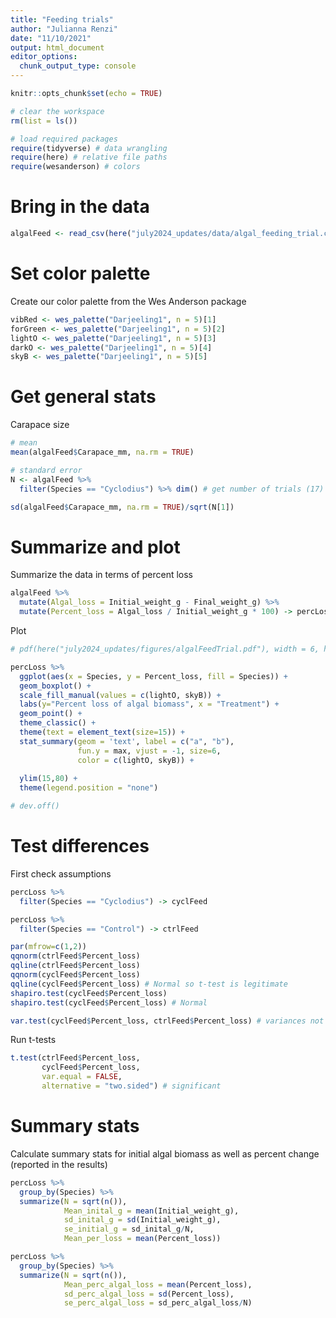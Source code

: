 ```yaml
---
title: "Feeding trials"
author: "Julianna Renzi"
date: "11/10/2021"
output: html_document
editor_options: 
  chunk_output_type: console
---
```


```r
knitr::opts_chunk$set(echo = TRUE)

# clear the workspace
rm(list = ls())

# load required packages
require(tidyverse) # data wrangling
require(here) # relative file paths
require(wesanderson) # colors
```

# Bring in the data

```r
algalFeed <- read_csv(here("july2024_updates/data/algal_feeding_trial.csv"))
```

# Set color palette

Create our color palette from the Wes Anderson package

```r
vibRed <- wes_palette("Darjeeling1", n = 5)[1]
forGreen <- wes_palette("Darjeeling1", n = 5)[2]
lightO <- wes_palette("Darjeeling1", n = 5)[3]
darkO <- wes_palette("Darjeeling1", n = 5)[4]
skyB <- wes_palette("Darjeeling1", n = 5)[5]

```

# Get general stats 

Carapace size

```r
# mean
mean(algalFeed$Carapace_mm, na.rm = TRUE)

# standard error
N <- algalFeed %>% 
  filter(Species == "Cyclodius") %>% dim() # get number of trials (17)

sd(algalFeed$Carapace_mm, na.rm = TRUE)/sqrt(N[1])
```

# Summarize and plot 

Summarize the data in terms of percent loss

```r
algalFeed %>% 
  mutate(Algal_loss = Initial_weight_g - Final_weight_g) %>% 
  mutate(Percent_loss = Algal_loss / Initial_weight_g * 100) -> percLoss
```

Plot

```r
# pdf(here("july2024_updates/figures/algalFeedTrial.pdf"), width = 6, height = 5)

percLoss %>% 
  ggplot(aes(x = Species, y = Percent_loss, fill = Species)) +
  geom_boxplot() + 
  scale_fill_manual(values = c(lightO, skyB)) +
  labs(y="Percent loss of algal biomass", x = "Treatment") +
  geom_point() +
  theme_classic() +
  theme(text = element_text(size=15)) +
  stat_summary(geom = 'text', label = c("a", "b"), 
               fun.y = max, vjust = -1, size=6, 
               color = c(lightO, skyB)) +
  
  ylim(15,80) +
  theme(legend.position = "none")

# dev.off()
```

# Test differences

First check assumptions

```r
percLoss %>% 
  filter(Species == "Cyclodius") -> cyclFeed

percLoss %>% 
  filter(Species == "Control") -> ctrlFeed

par(mfrow=c(1,2))
qqnorm(ctrlFeed$Percent_loss)
qqline(ctrlFeed$Percent_loss)
qqnorm(cyclFeed$Percent_loss)
qqline(cyclFeed$Percent_loss) # Normal so t-test is legitimate
shapiro.test(cyclFeed$Percent_loss) 
shapiro.test(cyclFeed$Percent_loss) # Normal
```

```r
var.test(cyclFeed$Percent_loss, ctrlFeed$Percent_loss) # variances not equal--use Welch's test (var.equal = FALSE)
```

Run t-tests

```r
t.test(ctrlFeed$Percent_loss, 
       cyclFeed$Percent_loss, 
       var.equal = FALSE, 
       alternative = "two.sided") # significant
```

# Summary stats

Calculate summary stats for initial algal biomass as well as percent change (reported in the results)

```r
percLoss %>% 
  group_by(Species) %>% 
  summarize(N = sqrt(n()), 
            Mean_inital_g = mean(Initial_weight_g),
            sd_inital_g = sd(Initial_weight_g),
            se_initial_g = sd_inital_g/N,
            Mean_per_loss = mean(Percent_loss))

percLoss %>% 
  group_by(Species) %>% 
  summarize(N = sqrt(n()), 
            Mean_perc_algal_loss = mean(Percent_loss), 
            sd_perc_algal_loss = sd(Percent_loss),
            se_perc_algal_loss = sd_perc_algal_loss/N) 
```

